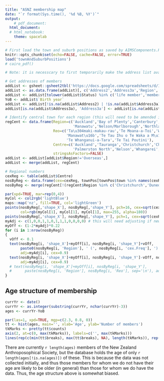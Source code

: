 ```yaml
---
title: "ASNZ membership map"
date: "`r format(Sys.time(), '%d %B, %Y')`"
output:
    # pdf_document:
  html_document:
  # html_notebook:
    theme: spacelab
---
```


```r
# First load the town and suburb positions as saved by AIMSComponents.R
knitr::opts_chunk$set(echo=FALSE, cache=FALSE, error=TRUE)
load('townAndSuburbPositions')
# cairo_pdf()
```

```r
# Note: it is necesscary to first temporarily make the address list available to anyone with a link

# Get addresses of members
addList <- gsheet::gsheet2tbl('https://docs.google.com/spreadsheets/d/117-hjbsw2lKb-ywtbMZV7Yqvw_eo1j9j8kk07WuxUgw/edit#gid=7')
addList <- as.data.frame(addList)[, c('Address2','Address3a','Region','Status','Birth year')]
addList <- addList[tolower(addList$Status) %in% c('life member','member'),]
YoB <- addList$`Birth year`
addList <- addList[!is.na(addList$Address2) | !is.na(addList$Address3a),]
addList[is.na(addList$Address3a), 'Address3a'] <- addList[is.na(addList$Address3a), 'Address2']
```

```r
# Identify central town for each region (this will need to be amended if members join from new regions)
regCent <- data.frame(Region=c('Auckland','Bay of Plenty','Canterbury','Christchurch','Coromandel','Dunedin','Hawkes Bay',
                               'Manawatu','Nelson/Marlborough','Northland','Otago','Taranaki','Waikato','Wellington','West Coast'),
                      Reo=c('Ta\u304maki-makau-rau','Te Moana-a-Toi','Waitaha','Waitaha','Hauraki','\u14ct\u101kou','Te Matau-a-M\u101ui',
                            'Manawat\u16b','Te Tau Ihu o Te Waka a M\u101ui','Te Tai Tokerau','\u14ct\u101kou','Taranaki','Waikato',
                            'Te Whanganui-a-Tara','Te Tai Poutini'),
                      Centre=c('Auckland','Tauranga','Christchurch','Christchurch','Thames','Dunedin','Napier',
                               'Palmerston North','Nelson','Whangarei','Dunedin','New Plymouth','Hamilton','Wellington','Greymouth'),
                      stringsAsFactors=FALSE)
addList <- addList[addList$Region!='Overseas',]
addList <- merge(addList, regCent)
```

```r
# Regional numbers
cexReg <- table(addList$Centre)
nosByReg <- data.frame(cex=cexReg, townPos[townPos$town %in% names(cexReg), -1])
nosByReg <- merge(regCent[!(regCent$Region %in% c('Christchurch','Dunedin')),], nosByReg, by.x='Centre', by.y='cex.Var1')
```

```r
par(xpd=TRUE, mar=rep(0,4))
myCol <- col2rgb('lightBlue')
maps::map('nz', fill=TRUE, col='lightGreen')
points(nosByReg[,'shape_X'], nosByReg[,'shape_Y'], pch=16, cex=sqrt(cexReg)/2,
       col=rgb(myCol[1], myCol[1], myCol[1], max=255, alpha=180))
points(nosByReg[,'shape_X'], nosByReg[,'shape_Y'], pch=1, cex=sqrt(cexReg)/2, col='darkBlue')
myAdj <- c(1,0,0,1,1,0,1,1,1,0,0,0,0) # this will need adjusting if new regions have been added above
myOff <- (1-2*myAdj)*0.22
for (i in 1:nrow(nosByReg))
{
  vOff <- 0.1
  text(nosByReg[i, 'shape_X']+myOff[i], nosByReg[i, 'shape_Y']+vOff,
       paste0(nosByReg[i, 'Region'], ' (', nosByReg[i, 'cex.Freq'], ')'),
       adj=myAdj[i], cex=0.9)
  text(nosByReg[i, 'shape_X']+myOff[i], nosByReg[i, 'shape_Y']-vOff, nosByReg[i, 'Reo'],
       adj=myAdj[i], cex=0.9)
  # text(nosByReg[i, 'shape_X']+myOff[i], nosByReg[i, 'shape_Y'],
  #      paste(nosByReg[i, 'Region'], nosByReg[i, 'Reo'], sep='\n'), adj=myAdj[i], cex=0.9)
}
```

## Age structure of membership

```r
currYr <- date()
currYr <- as.integer(substring(currYr, nchar(currYr)-3))
ages <- currYr-YoB

par(las=1, xpd=TRUE, mgp=c(2.3, 0.8, 0))
tt <- hist(ages, main='', xlab='Age', ylab='Number of members')
tkMarks <- pretty(tt$counts)
axis(2, at=c(0, max(tkMarks)), labels=c('', max(tkMarks)))
lines(rep(c(min(tt$breaks), max(tt$breaks), NA), length(tkMarks)), rep(tkMarks, each=3), lty='dotted', col='grey30')
```

There are currently `r length(ages)` members of the New Zealand Anthroposophical Society, but the database holds the age of only `r length(ages[!is.na(ages)])` of these.  This is because the data was not collected initially, and thus those members for whom we do not have their age are likely to be older (in general) than those for whom we do have the data.  Thus, the age structure above is somewhat biased.
